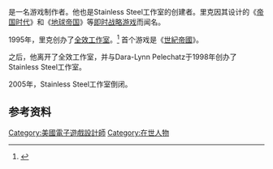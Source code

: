 {{NoteTA
| G1 = Games
}}

{{Vgname2|里克·古德曼|en=Rick Goodman}}是一名游戏制作者。他也是Stainless Steel工作室的创建者。里克因其设计的《[[世紀帝國_(遊戲)|帝国时代]]》和《[[地球帝国_(游戏)|地球帝国]]》等[[即时战略游戏|即时战略游戏]]而闻名。

1995年，里克创办了[[全效工作室|全效工作室]]。<ref name="interview">{{cite web | url=http://empires.heavengames.com/features/sssivisit/interviews/rick/ | title=Interview with Rick Goodman | publisher=HeavenGames LLC | accessdate=2007-02-28 | archive-date=2012-02-05 | archive-url=https://web.archive.org/web/20120205010043/http://empires.heavengames.com/features/sssivisit/interviews/rick/ | dead-url=yes }}</ref> 首个游戏是《[[世紀帝國_(遊戲)|世紀帝國]]》。

之后，他离开了全效工作室，并与Dara-Lynn Pelechatz于1998年创办了Stainless Steel工作室。

2005年，Stainless Steel工作室倒闭。

== 参考资料 ==
{{Reflist}}

{{Rick Goodman}}

{{DEFAULTSORT:Rick Goodman}}
[[Category:美國電子遊戲設計師|Category:美國電子遊戲設計師]]
[[Category:在世人物|Category:在世人物]]

{{videogame-bio-stub}}
{{US-bio-stub}}
